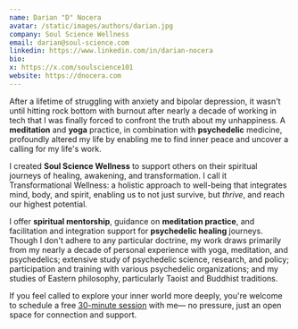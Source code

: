 ```yaml
---
name: Darian "D" Nocera
avatar: /static/images/authors/darian.jpg
company: Soul Science Wellness
email: darian@soul-science.com
linkedin: https://www.linkedin.com/in/darian-nocera
bio: 
x: https://x.com/soulscience101
website: https://dnocera.com
---
```


After a lifetime of struggling with anxiety and bipolar depression, it wasn't until hitting rock bottom with burnout after nearly a decade of working in tech that I was finally forced to confront the truth about my unhappiness. A **meditation** and **yoga** practice, in combination with **psychedelic** medicine, profoundly altered my life by enabling me to find inner peace and uncover a calling for my life's work.

I created **Soul Science Wellness** to support others on their spiritual journeys of healing, awakening, and transformation. I call it <span className="bold-underline">Transformational Wellness</span>: a holistic approach to well-being that integrates mind, body, and spirit, enabling us to not just survive, but _thrive_, and reach our highest potential.

I offer **spiritual mentorship**, guidance on **meditation practice**, and facilitation and integration support for **psychedelic healing** journeys. Though I don't adhere to any particular doctrine, my work draws primarily from my nearly a decade of personal experience with yoga, meditation, and psychedelics; extensive study of psychedelic science, research, and policy; participation and training with various psychedelic organizations; and my studies of Eastern philosophy, particularly Taoist and Buddhist traditions.

If you feel called to explore your inner world more deeply, you're welcome to schedule a free <a href="https://calendly.com/soul-science/30" target="_blank">30-minute session</a> with me— no pressure, just an open space for connection and support.
